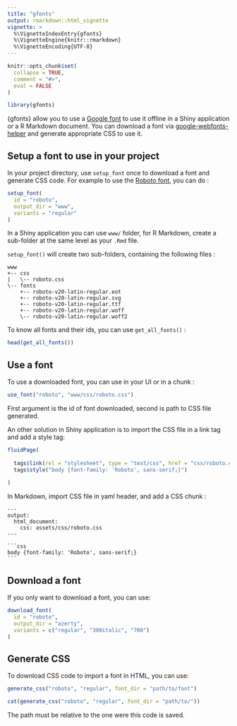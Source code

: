 ```yaml
---
title: "gfonts"
output: rmarkdown::html_vignette
vignette: >
  %\VignetteIndexEntry{gfonts}
  %\VignetteEngine{knitr::rmarkdown}
  %\VignetteEncoding{UTF-8}
---
```


```r
knitr::opts_chunk$set(
  collapse = TRUE,
  comment = "#>", 
  eval = FALSE
)
```

```r
library(gfonts)
```

{gfonts} allow you to use a [Google font](https://fonts.google.com/) to use it offline in a Shiny application or a R Markdown document. You can download a font via [google-webfonts-helper](https://gwfh.mranftl.com) and generate appropriate CSS to use it.


## Setup a font to use in your project

In your project directory, use `setup_font` once to download a font and generate CSS code. For example to use the [Roboto font](https://fonts.google.com/specimen/Roboto), you can do :

```r
setup_font(
  id = "roboto",
  output_dir = "www",
  variants = "regular"
)
```

In a Shiny application you can use `www/` folder, for R Markdown, create a sub-folder at the same level as your `.Rmd` file.

`setup_font()` will create two sub-folders, containing the following files :

```
www
+-- css
|   \-- roboto.css
\-- fonts
    +-- roboto-v20-latin-regular.eot
    +-- roboto-v20-latin-regular.svg
    +-- roboto-v20-latin-regular.ttf
    +-- roboto-v20-latin-regular.woff
    \-- roboto-v20-latin-regular.woff2
```


To know all fonts and their ids, you can use `get_all_fonts()` :

```r
head(get_all_fonts())
```


## Use a font

To use a downloaded font, you can use in your UI or in a chunk :

```r
use_font("roboto", "www/css/roboto.css")
```

First argument is the id of font downloaded, second is path to CSS file generated.


An other solution in Shiny application is to import the CSS file in a link tag and add a style tag:

```r
fluidPage(
  
  tags$link(rel = "stylesheet", type = "text/css", href = "css/roboto.css"),
  tags$style("body {font-family: 'Roboto', sans-serif;}")
  
)
```

In Markdown, import CSS file in yaml header, and add a CSS chunk :


``````
---
output: 
  html_document:
    css: assets/css/roboto.css
---

```css
body {font-family: 'Roboto', sans-serif;}
```

``````




## Download a font

If you only want to download a font, you can use:

```r
download_font(
  id = "roboto",
  output_dir = "azerty",
  variants = c("regular", "300italic", "700")
)
```


## Generate CSS

To download CSS code to import a font in HTML, you can use:

```r
generate_css("roboto", "regular", font_dir = "path/to/font")
```

```r
cat(generate_css("roboto", "regular", font_dir = "path/to/"))
```

The path must be relative to the one were this code is saved.







